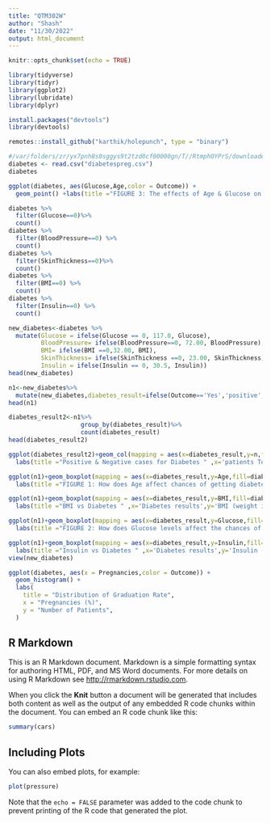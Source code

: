 ```yaml
---
title: "QTM302W"
author: "Shash"
date: "11/30/2022"
output: html_document
---
```


```r
knitr::opts_chunk$set(echo = TRUE)
```
```r
library(tidyverse)
library(tidyr)
library(ggplot2)
library(lubridate)
library(dplyr)

```
```r
install.packages("devtools")
library(devtools)
```

```r
remotes::install_github("karthik/holepunch", type = "binary")
```

```r

#/var/folders/zr/yx7pnh8s0sggys9t2tzd0cf00000gn/T//RtmphOYPrS/downloaded_packages
diabetes <- read.csv("diabetespreg.csv")
diabetes
```
```r
ggplot(diabetes, aes(Glucose,Age,color = Outcome)) +
  geom_point() +labs(title ="FIGURE 3: The effects of Age & Glucose on Diabetes " ,x='Glucose Leves',y='Age')
```
```r
diabetes %>%
  filter(Glucose==0)%>%
  count()
diabetes %>% 
  filter(BloodPressure==0) %>%
  count()
diabetes %>%
  filter(SkinThickness==0)%>%
  count()
diabetes %>% 
  filter(BMI==0) %>%
  count()
diabetes %>% 
  filter(Insulin==0) %>%
  count()
```
```r
new_diabetes<-diabetes %>%
  mutate(Glucose = ifelse(Glucose == 0, 117.0, Glucose), 
         BloodPressure= ifelse(BloodPressure==0, 72.00, BloodPressure),
         BMI= ifelse(BMI ==0,32.00, BMI),
         SkinThickness= ifelse(SkinThickness ==0, 23.00, SkinThickness),
         Insulin = ifelse(Insulin == 0, 30.5, Insulin))
head(new_diabetes)
```
```r
n1<-new_diabetes%>%
  mutate(new_diabetes,diabetes_result=ifelse(Outcome=='Yes','positive','negative'))
head(n1)
```
```r
diabetes_result2<-n1%>%
                    group_by(diabetes_result)%>%
                    count(diabetes_result)
head(diabetes_result2)
```
```r
ggplot(diabetes_result2)+geom_col(mapping = aes(x=diabetes_result,y=n,fill=diabetes_result))+
  labs(title ="Positive & Negative cases for Diabetes " ,x='patients Tested',y='No. of patients')
```
```r
ggplot(n1)+geom_boxplot(mapping = aes(x=diabetes_result,y=Age,fill=diabetes_result))+
  labs(title ="FIGURE 1: How does Age affect chances of getting diabetes? " ,x='Diabetes result',y='Age of the paitents')

```
```r
ggplot(n1)+geom_boxplot(mapping = aes(x=diabetes_result,y=BMI,fill=diabetes_result))+
  labs(title ="BMI vs Diabetes " ,x='Diabetes results',y='BMI (weight in kg/(height in m)^2)')
```
```r
ggplot(n1)+geom_boxplot(mapping = aes(x=diabetes_result,y=Glucose,fill=diabetes_result))+
  labs(title ="FIGURE 2: How does Glucose levels affect the chances of getting diabetes?" ,x='Diabetes results',y='Glucose in 2hr Conc.')
```
```r
ggplot(n1)+geom_boxplot(mapping = aes(x=diabetes_result,y=Insulin,fill=diabetes_result))+
  labs(title ="Insulin vs Diabetes " ,x='Diabetes results',y='Insulin (mu U/ml)')
view(new_diabetes)
```

```r
ggplot(diabetes, aes(x = Pregnancies,color = Outcome)) +
  geom_histogram() +
  labs(
    title = "Distribution of Graduation Rate",
    x = "Pregnancies (%)",
    y = "Number of Patients",
  )
```

## R Markdown

This is an R Markdown document. Markdown is a simple formatting syntax for authoring HTML, PDF, and MS Word documents. For more details on using R Markdown see <http://rmarkdown.rstudio.com>.

When you click the **Knit** button a document will be generated that includes both content as well as the output of any embedded R code chunks within the document. You can embed an R code chunk like this:

```r
summary(cars)
```

## Including Plots

You can also embed plots, for example:

```r
plot(pressure)
```

Note that the `echo = FALSE` parameter was added to the code chunk to prevent printing of the R code that generated the plot.
